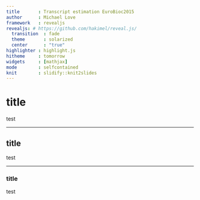 ```yaml
---
title       : Transcript estimation EuroBioc2015
author      : Michael Love
framework   : revealjs
revealjs: # https://github.com/hakimel/reveal.js/
  transition  : fade
  theme       : solarized
  center      : "true"
highlighter : highlight.js
hitheme     : tomorrow
widgets     : [mathjax]
mode        : selfcontained
knit        : slidify::knit2slides
---
```


# title

test

---

## title

test

---

### title

test

